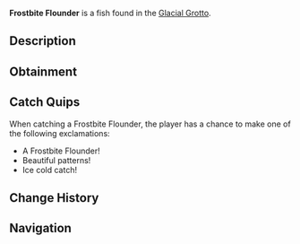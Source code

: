{{FishInfobox
|image          = Frostbite Flounder.png
|rarity         = Rare
|sea            = First Sea
|location       = [[Glacial Grotto]]
|sublocation    = 
|sources        = Fishing Rod
|radar_location = 
|xp             = 300
|weather        = 
|time           = 
|season         = Winter
|bait           = Squid
|base_weight    = 30
|base_value     = 750
|weight_range   = 15
|base_chance    = 25
|base_resil     = 45
}}
'''Frostbite Flounder''' is a {{Rarity|Rare}} fish found in the [[Glacial Grotto]].

== Description ==
{{Description|A flat fish with an ice-like sheen and speckled, snowflake-shaped patterns across its body.|Bestiary Entry}}

== Obtainment ==
{{Description|Camouflaged against the icy grotto floor.|Bestiary Hint}}
{{Fish Availability|
Glacial Grotto
|top_rods      = 
Leviathan's Fang Rod\191530.77\154392.62;
Krampus's Rod\176726.04\165541.78;
Trident Rod\175693.64\152216.41;
Magma Rod\167718.78\157104.56;
Free Spirit Rod\164471.81\142494.12;
Plastic Rod\154489.26\144708.61;
Buddy Bond Rod\114754.96\142426.15;
Fast Rod\130629.54\164374.41;
Adventurer's Rod\119287.45\150102.38;
No-Life Rod\157109.65\119392.59;
Ethereal Prism Rod\156277.42\108836.78;
Seraphic Rod\154871.88\109472.22;
Rod Of The Forgotten Fang\145370.19\107654.47;
Challenger's Rod\142766.51\108205.26;
Rod Of The Exalted One\136964.5\106575.65;
Rod Of The Depths\132015.57\105982.85;
Zeus Rod\130744.07\105583.86;
Verdant Shear Rod\128955.89\105417.05;
Blazebringer Rod\124144.93\106287.62;
Depthseeker Rod\119142.68\106987.68;
Avalanche Rod\111673.65\100671.44;
Volcanic Rod\109872.52\95190.7;
Steady Rod\47375.6\47157.97
|recommended   = Trident Rod
}}

== Catch Quips ==
When catching a Frostbite Flounder, the player has a chance to make one of the following exclamations:
* A Frostbite Flounder!
* Beautiful patterns!
* Ice cold catch!

== Change History ==
{{Change History|{{subst:Current Version}}}}

== Navigation ==
{{Fish Navbox|Glacial Grotto}}